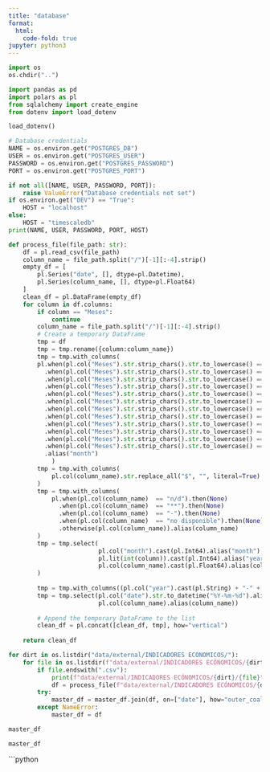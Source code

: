 ```yaml
---
title: "database"
format:
  html:
    code-fold: true
jupyter: python3
---
```


```python
import os
os.chdir("..")
```

```python
import pandas as pd
import polars as pl
from sqlalchemy import create_engine
from dotenv import load_dotenv

load_dotenv()
```

```python
# Database credentials
NAME = os.environ.get("POSTGRES_DB")
USER = os.environ.get("POSTGRES_USER")
PASSWORD = os.environ.get("POSTGRES_PASSWORD")
PORT = os.environ.get("POSTGRES_PORT")

if not all([NAME, USER, PASSWORD, PORT]):
    raise ValueError("Database credentials not set")
if os.environ.get("DEV") == "True":
    HOST = "localhost"
else:
    HOST = "timescaledb"
print(NAME, USER, PASSWORD, PORT, HOST)
```


```python
def process_file(file_path: str):
    df = pl.read_csv(file_path)
    column_name = file_path.split("/")[-1][:-4].strip()
    empty_df = [
        pl.Series("date", [], dtype=pl.Datetime),
        pl.Series(column_name, [], dtype=pl.Float64)
    ]
    clean_df = pl.DataFrame(empty_df)
    for column in df.columns:
        if column == "Meses":
            continue
        column_name = file_path.split("/")[-1][:-4].strip()
        # Create a temporary DataFrame
        tmp = df
        tmp = tmp.rename({column:column_name})
        tmp = tmp.with_columns(
        pl.when(pl.col("Meses").str.strip_chars().str.to_lowercase() == "enero").then(1)
          .when(pl.col("Meses").str.strip_chars().str.to_lowercase() == "febrero").then(2)
          .when(pl.col("Meses").str.strip_chars().str.to_lowercase() == "marzo").then(3)
          .when(pl.col("Meses").str.strip_chars().str.to_lowercase() == "abril").then(4)
          .when(pl.col("Meses").str.strip_chars().str.to_lowercase() == "mayo").then(5)
          .when(pl.col("Meses").str.strip_chars().str.to_lowercase() == "junio").then(6)
          .when(pl.col("Meses").str.strip_chars().str.to_lowercase() == "julio").then(7)
          .when(pl.col("Meses").str.strip_chars().str.to_lowercase() == "agosto").then(8)
          .when(pl.col("Meses").str.strip_chars().str.to_lowercase() == "septiembre").then(9)
          .when(pl.col("Meses").str.strip_chars().str.to_lowercase() == "octubre").then(10)
          .when(pl.col("Meses").str.strip_chars().str.to_lowercase() == "noviembre").then(11)
          .when(pl.col("Meses").str.strip_chars().str.to_lowercase() == "diciembre").then(12)
          .alias("month")           
            )
        tmp = tmp.with_columns(
            pl.col(column_name).str.replace_all("$", "", literal=True).str.replace_all(",", "").str.strip_chars().alias(column_name)
        )
        tmp = tmp.with_columns(
            pl.when(pl.col(column_name)  == "n/d").then(None)
              .when(pl.col(column_name)  == "**").then(None)
              .when(pl.col(column_name)  == "-").then(None)
              .when(pl.col(column_name)  == "no disponible").then(None)
              .otherwise(pl.col(column_name)).alias(column_name)
        )
        tmp = tmp.select(
                         pl.col("month").cast(pl.Int64).alias("month"),
                         pl.lit(int(column)).cast(pl.Int64).alias("year"),
                         pl.col(column_name).cast(pl.Float64).alias(column_name)
        )
  
        tmp = tmp.with_columns((pl.col("year").cast(pl.String) + "-" + pl.col("month").cast(pl.String) + "-01").alias("date"))
        tmp = tmp.select(pl.col("date").str.to_datetime("%Y-%m-%d").alias("date"),
                         pl.col(column_name).alias(column_name))
        
        # Append the temporary DataFrame to the list
        clean_df = pl.concat([clean_df, tmp], how="vertical")
    
    return clean_df

```


```python
for dirt in os.listdir("data/external/INDICADORES ECÓNOMICOS/"):
    for file in os.listdir(f"data/external/INDICADORES ECÓNOMICOS/{dirt}"):
        if file.endswith(".csv"):
            print(f"data/external/INDICADORES ECÓNOMICOS/{dirt}/{file}")
            df = process_file(f"data/external/INDICADORES ECÓNOMICOS/{dirt}/{file}")
        try:
            master_df = master_df.join(df, on=["date"], how="outer_coalesce")
        except NameError:
            master_df = df

master_df
```
```python
master_df

```

```python
